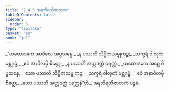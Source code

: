 ```yaml
---
title: "2.4.5 အနဘိရတိဇာတက"
tableOfContents: false
sidebar:
  order: 5
type: "tipitaka"
basket: "su"
book: "ja1"
---
```



<DynamicBreadcrumb />

<Division number="69" book="ja1" e="ch" v="22" p="48">

<Paragraph number="450" type="verses" book="ja1">
_“ယထောဒကေ အာဝိလေ အပ္ပသန္နေ,_  
_န ပဿတိ သိပ္ပိကသမ္ဗုကဉ္စ;_  
_သက္ခရံ ဝါလုကံ မစ္ဆဂုမ္ဗံ,_  
_ဧဝံ အာဝိလမှိ စိတ္တေ;_  
_န ပဿတိ အတ္တဒတ္ထံ ပရတ္ထံ._  

</Paragraph>

</Division>
<Division number="70" book="ja1" e="ch" v="22" p="48">

<Paragraph number="451" type="verses" book="ja1">
_ယထောဒကေ အစ္ဆေ ဝိပ္ပသန္နေ,_  
_သော ပဿတိ သိပ္ပိကသမ္ဗုကဉ္စ;_  
_သက္ခရံ ဝါလုကံ မစ္ဆဂုမ္ဗံ,_  
_ဧဝံ အနာဝိလမှိ စိတ္တေ;_  
_သော ပဿတိ အတ္တဒတ္ထံ ပရတ္ထန်”တိ._  


</Paragraph>
</Division>

<Paragraph number="452" type="center" book="ja1">
အနဘိရတိဇာတကံ ပဉ္စမံ.
</Paragraph>